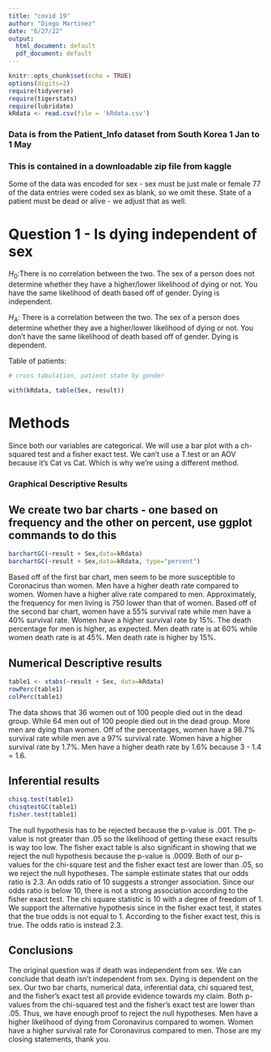 ```yaml
---
title: "covid 19"
author: "Diego Martinez"
date: "6/27/22"
output:
  html_document: default
  pdf_document: default
---
```


```r
knitr::opts_chunk$set(echo = TRUE)
options(digits=2)
require(tidyverse)
require(tigerstats)
require(lubridate)
kRdata <- read.csv(file = 'kRdata.csv')
```
### Data is from the Patient_Info dataset from South Korea 1 Jan to 1 May 
### This is contained in a downloadable zip file from kaggle

Some of the data was encoded for sex - sex must be just male or female
77 of the data entries were coded sex  as blank, so we omit these.
State of a patient must be dead or alive - we adjust that as well.   
  
# Question 1 - Is dying independent of sex

$H_0$:There is no correlation between the two. The sex of a person does not determine whether they have a higher/lower likelihood of dying or not. You have the same likelihood of death based off of gender. Dying is independent. 

$H_A$: There is a correlation between the two. The sex of a person does determine whether they ave a higher/lower likelihood of dying or not. You don't have the same likelihood of death based off of gender. Dying is dependent. 


Table of patients:
```r

# cross tabulation, patient state by gender

with(kRdata, table(Sex, result))

```

# Methods 


Since both our variables are categorical. We will use a bar plot with a ch-squared test and a fisher exact test. We can't use a T.test or an AOV because it's Cat vs 
Cat. Which is why we're using a different method. 


### Graphical Descriptive Results

## We create two bar charts - one based on frequency and the other on percent, use ggplot commands to do this

```r
barchartGC(~result + Sex,data=kRdata)
barchartGC(~result + Sex,data=kRdata, type="percent")

```

  Based off of the first bar chart, men seem to be more susceptible to Coronacirus than women. Men have a higher death rate compared to women. Women have a higher alive rate compared to men.  Approximately, the frequency for men living is 750 lower than that of women. Based off of the second bar chart, women have a 55% survival rate while men have a 40% survival rate. Women have a higher survival rate by 15%. The death percentage for men is higher, as expected. Men death rate is at 60% while women death rate is at 45%. Men death rate is higher by 15%. 


  
## Numerical  Descriptive results

```r
table1 <- xtabs(~result + Sex, data=kRdata)
rowPerc(table1)
colPerc(table1)
```
The data shows that 36 women  out of 100 people died out in the dead group. While 64 men out of 100 people died out in the dead group. More men are dying than women. Off of the percentages, women have a 98.7% survival rate while men ave a 97% survival rate. Women have a higher survival rate by 1.7%. Men have a higher death rate by 1.6% because 3 - 1.4 = 1.6. 


## Inferential results 

```r
chisq.test(table1)
chisqtestGC(table1)
fisher.test(table1)
```

The null hypothesis has to be rejected because the p-value is .001. The p-value is not greater than .05 so the likelihood of getting these exact results is way too low. The fisher exact table is also significant in showing that we reject the null hypothesis because the p-value is .0009. Both of our p-values for the chi-square test and the fisher exact test are lower than .05, so we reject the null hypotheses. The sample estimate states that our odds ratio is 2.3. An odds ratio of 10 suggests a stronger association. Since our odds ratio is below 10, there is not a strong association according to the fisher exact test. The chi square statistic is 10 with a degree of freedom of 1. We support the alternative hypothesis since in the fisher exact test, it states that the true odds is not equal to 1. According to the fisher exact test, this is true. The odds ratio is instead 2.3. 

## Conclusions

The original question was if death was independent from sex. We can conclude that death isn't independent from sex. Dying is dependent on the sex. Our two bar charts, numerical data, inferential data, chi squared test, and the fisher's exact test all provide evidence towards my claim. Both p-values from the chi-squared test and the fisher's exact test are lower than .05. Thus, we have enough proof to reject the null hypotheses. Men have a higher likelihood of dying from Coronavirus compared to women. Women have a higher survival rate for Coronavirus compared to men. Those are my closing statements, thank you. 


